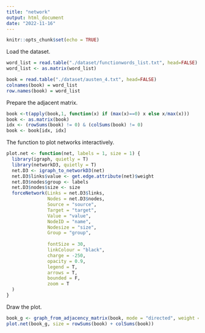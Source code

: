 ---
title: "network"
output: html_document
date: "2022-11-16"
---

```{r setup, include=FALSE}
knitr::opts_chunk$set(echo = TRUE)
```

Load the dataset.

```{r 1}
word_list = read.table("./dataset/functionwords_list.txt", head=FALSE)
word_list <- as.matrix(word_list)

book = read.table("./dataset/austen_4.txt", head=FALSE)
colnames(book) = word_list
row.names(book) = word_list
```

Prepare the adjacent matrix.

```{r 2}
book <-t(apply(book,1, function(x) if (max(x)==0) x else x/max(x)))
book <- as.matrix(book)
idx <- (rowSums(book) != 0) & (colSums(book) != 0)
book <- book[idx, idx]
```

The function to plot networks interactively.

```{r 3}
plot.net <- function(net, labels = 1, size = 1) {
  library(igraph, quietly = T)
  library(networkD3, quietly = T)
  net.D3 <- igraph_to_networkD3(net)
  net.D3$links$value <- get.edge.attribute(net)$weight
  net.D3$nodes$group <- labels
  net.D3$nodes$size <- size
  forceNetwork(Links = net.D3$links,
               Nodes = net.D3$nodes,
               Source = "source",
               Target = "target",
               Value = "value",
               NodeID = "name",
               Nodesize = "size",
               Group = "group",
               
               fontSize = 30,    
               linkColour = "black",    
               charge = -250,     
               opacity = 0.9,
               legend = T,    
               arrows = T,    
               bounded = F,    
               zoom = T    
  )
}
```

Draw the plot.

```{r 4}
book_g <- graph_from_adjacency_matrix(book, mode = "directed", weight = T)
plot.net(book_g, size = rowSums(book) + colSums(book))
```
